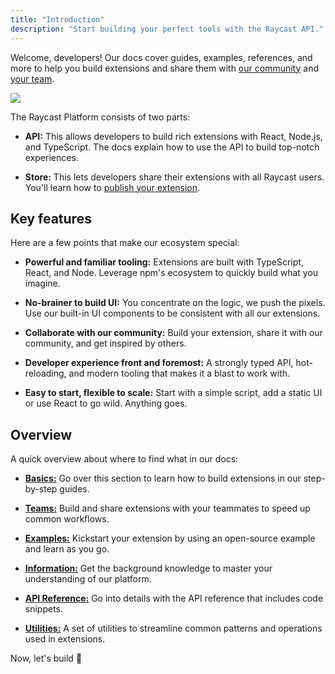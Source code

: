 ```yaml
---
title: "Introduction"
description: "Start building your perfect tools with the Raycast API."
---
```


Welcome, developers! Our docs cover guides, examples, references, and more to help you build extensions and share them with [our community](https://raycast.com/community) and [your team](/teams/getting-started).

![](/images/introduction-hello-world.png)

The Raycast Platform consists of two parts:

* **API:** This allows developers to build rich extensions with React, Node.js, and TypeScript. The docs explain how to use the API to build top-notch experiences.

* **Store:** This lets developers share their extensions with all Raycast users. You'll learn how to [publish your extension](/basics/publish-an-extension).

## Key features

Here are a few points that make our ecosystem special:

* **Powerful and familiar tooling:** Extensions are built with TypeScript, React, and Node. Leverage npm's ecosystem to quickly build what you imagine.

* **No-brainer to build UI:** You concentrate on the logic, we push the pixels. Use our built-in UI components to be consistent with all our extensions.

* **Collaborate with our community:** Build your extension, share it with our community, and get inspired by others.

* **Developer experience front and foremost:** A strongly typed API, hot-reloading, and modern tooling that makes it a blast to work with.

* **Easy to start, flexible to scale:** Start with a simple script, add a static UI or use React to go wild. Anything goes.

## Overview

A quick overview about where to find what in our docs:

* [**Basics:**](/basics/getting-started) Go over this section to learn how to build extensions in our step-by-step guides.

* [**Teams:**](/teams/getting-started) Build and share extensions with your teammates to speed up common workflows.

* [**Examples:**](/examples/doppler) Kickstart your extension by using an open-source example and learn as you go.

* [**Information:**](/information/best-practices) Get the background knowledge to master your understanding of our platform.

* [**API Reference:**](/api-reference/ai) Go into details with the API reference that includes code snippets.

* [**Utilities:**](/utilities/getting-started) A set of utilities to streamline common patterns and operations used in extensions.

Now, let's build 💪